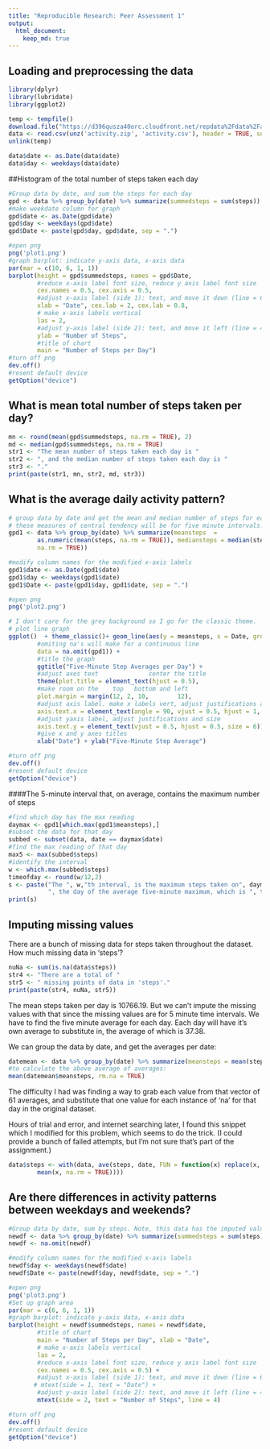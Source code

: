 ```yaml
---
title: "Reproducible Research: Peer Assessment 1"
output: 
  html_document:
    keep_md: true
---
```



## Loading and preprocessing the data

```r
library(dplyr)
library(lubridate)
library(ggplot2)

temp <- tempfile()
download.file("https://d396qusza40orc.cloudfront.net/repdata%2Fdata%2Factivity.zip", temp)
data <- read.csv(unz('activity.zip', 'activity.csv'), header = TRUE, sep = ",", )
unlink(temp)

data$date <- as.Date(data$date)
data$day <- weekdays(data$date)
```

##Histogram of the total number of steps taken each day


```r
#Group data by date, and sum the steps for each day
gpd <- data %>% group_by(date) %>% summarize(summedsteps = sum(steps))
#make weekdate column for graph
gpd$date <- as.Date(gpd$date)
gpd$day <- weekdays(gpd$date)
gpd$Date <- paste(gpd$day, gpd$date, sep = ".")

#open png
png('plot1.png')
#graph barplot: indicate y-axis data, x-axis data
par(mar = c(10, 6, 1, 1))
barplot(height = gpd$summedsteps, names = gpd$Date, 
        #reduce x-axis label font size, reduce y axis label font size
        cex.names = 0.5, cex.axis = 0.5, 
        #adjust x-axis label (side 1): text, and move it down (line = 6)
        xlab = "Date", cex.lab = 2, cex.lab = 0.8,
        # make x-axis labels vertical
        las = 2,
        #adjust y-axis label (side 2): text, and move it left (line = 4)
        ylab = "Number of Steps",
        #title of chart
        main = "Number of Steps per Day")
#turn off png        
dev.off()
#resent default device
getOption("device")
```


## What is mean total number of steps taken per day?
```r
mn <- round(mean(gpd$summedsteps, na.rm = TRUE), 2)
md <- median(gpd$summedsteps, na.rm = TRUE)
str1 <- "The mean number of steps taken each day is "
str2 <- ", and the median number of steps taken each day is "
str3 <- "."
print(paste(str1, mn, str2, md, str3))
```


## What is the average daily activity pattern?


```r
# group data by date and get the mean and median number of steps for each day
# these measures of central tendency will be for five minute intervals.
gpd1 <- data %>% group_by(date) %>% summarize(meansteps  = 
        as.numeric(mean(steps, na.rm = TRUE)), mediansteps = median(steps, 
        na.rm = TRUE))

#modify column names for the modified x-axis labels
gpd1$date <- as.Date(gpd1$date)
gpd1$day <- weekdays(gpd1$date)
gpd1$Date <- paste(gpd1$day, gpd1$date, sep = ".")

#open png
png('plot2.png')

# I don't care for the grey background so I go for the classic theme.
# plot line graph       
ggplot()  + theme_classic()+ geom_line(aes(y = meansteps, x = Date, group = 1), 
        #omiting na's will make for a continuous line
        data = na.omit(gpd1)) +
        #title the graph
        ggtitle("Five-Minute Step Averages per Day") + 
        #adjust axes text              center the title
        theme(plot.title = element_text(hjust = 0.5),
        #make room on the    top   bottom and left
        plot.margin = margin(12, 2, 10,        12),
        #adjust axis label. make x labels vert, adjust justifications and size
        axis.text.x = element_text(angle = 90, vjust = 0.5, hjust = 1, size = 6),
        #adjust yaxis label, adjust justifications and size
        axis.text.y = element_text(vjust = 0.5, hjust = 0.5, size = 6)) +
        #give x and y axes titles
        xlab("Date") + ylab("Five-Minute Step Average")

#turn off png        
dev.off()
#resent default device
getOption("device")
```

####The 5-minute interval that, on average, contains the maximum number of steps

```r
#find which day has the max reading
daymax <- gpd1[which.max(gpd1$meansteps),]
#subset the data for that day
subbed <- subset(data, date == daymax$date)
#find the max reading of that day
max5 <- max(subbed$steps)
#identify the interval
w <- which.max(subbed$steps)
timeofday <- round(w/12,2)
s <- paste("The ", w,"th interval, is the maximum steps taken on", daymax$date,
           ", the day of the average five-minute maximum, which is ", timeofday, "or 3:40 pm.")
print(s)
```


## Imputing missing values

There are a bunch of missing data for steps taken throughout the dataset.
How much missing data in 'steps'?
```r
nuNa <- sum(is.na(data$steps))
str4 <- "There are a total of "
str5 <- " missing points of data in 'steps'."
print(paste(str4, nuNa, str5))
```

The mean steps taken per day is 10766.19. But we can't impute the missing values
with that since the missing values are for 5 minute time intervals. We have
to find the five minute average for each day. Each day will have it's own
average to substitute in, the average of which is 37.38.

We can group the data by date, and get the averages per date:
```r
datemean <- data %>% group_by(date) %>% summarize(meansteps = mean(steps))
#to calculate the above average of averages:
mean(datemean$meansteps, rm.na = TRUE)
```

The difficulty I had was finding a way to grab each value from that vector of
61 averages, and substitute that one value for each instance of 'na' for that
day in the original dataset.

Hours of trial and error, and internet searching later, I found this snippet
which I modified for this problem, which seems to do the trick.
(I could provide a bunch of failed attempts, but I'm not sure that's part of the
assignment.)
```r
data$steps <- with(data, ave(steps, date, FUN = function(x) replace(x, is.na(x), 
        mean(x, na.rm = TRUE))))

```


## Are there differences in activity patterns between weekdays and weekends?

```r

#Group data by date, sum by steps. Note, this data has the imputed values
newdf <- data %>% group_by(date) %>% summarize(summedsteps = sum(steps))
newdf <- na.omit(newdf)

#modify column names for the modified x-axis labels
newdf$day <- weekdays(newdf$date)
newdf$Date <- paste(newdf$day, newdf$date, sep = ".")

#open png
png('plot3.png')
#Set up graph area
par(mar = c(6, 6, 1, 1))
#graph barplot: indicate y-axis data, x-axis data
barplot(height = newdf$summedsteps, names = newdf$date, 
        #title of chart
        main = "Number of Steps per Day", xlab = "Date",
        # make x-axis labels vertical
        las = 2,
        #reduce x-axis label font size, reduce y axis label font size
        cex.names = 0.5, cex.axis = 0.5) + 
        #adjust x-axis label (side 1): text, and move it down (line = 6)
       # mtext(side = 1, text = "Date") +
        #adjust y-axis label (side 2): text, and move it left (line = 4)
        mtext(side = 2, text = "Number of Steps", line = 4)

#turn off png        
dev.off()
#resent default device
getOption("device")
```
